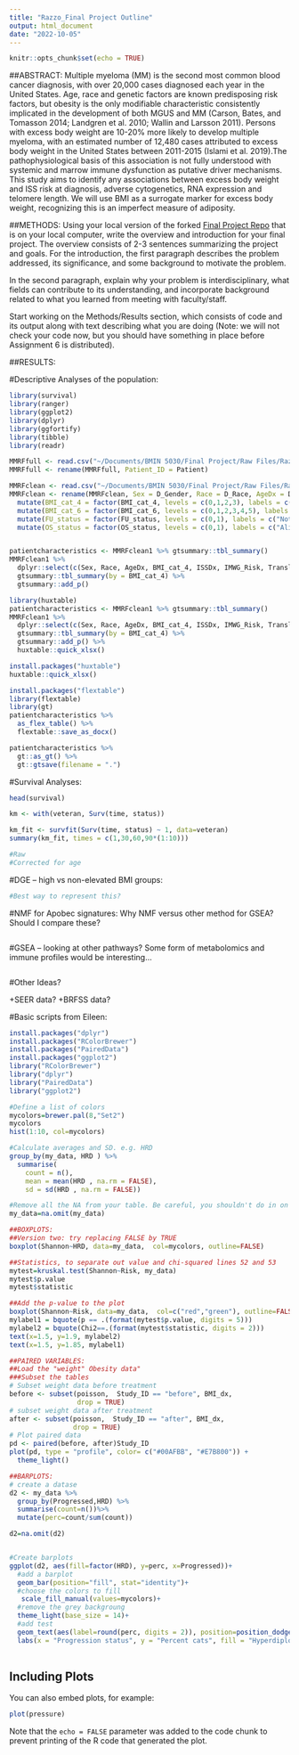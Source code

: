 ```yaml
---
title: "Razzo_Final Project Outline"
output: html_document
date: "2022-10-05"
---
```


```r
knitr::opts_chunk$set(echo = TRUE)
```

##ABSTRACT:
Multiple myeloma (MM) is the second most common blood cancer diagnosis, with over 20,000 cases diagnosed each year in the United States. Age, race and genetic factors are known predisposing risk factors, but obesity is the only modifiable characteristic consistently implicated in the development of both MGUS and MM (Carson, Bates, and Tomasson 2014; Landgren et al. 2010; Wallin and Larsson 2011). Persons with excess body weight are 10-20% more likely to develop multiple myeloma, with an estimated number of 12,480 cases attributed to excess body weight in the United States between 2011-2015 (Islami et al. 2019).The pathophysiological basis of this association is not fully understood with systemic and marrow immune dysfunction as putative driver mechanisms. This study aims to identify any associations between excess body weight and ISS risk at diagnosis, adverse cytogenetics, RNA expression and telomere length. We will use BMI as a surrogate marker for excess body weight, recognizing this is an imperfect measure of adiposity. 

##METHODS:
Using your local version of the forked [Final Project Repo](https://github.com/HimesGroup/BMIN503_Final_Project) that is on your local computer, write the overview and introduction for your final project. The overview consists of 2-3 sentences summarizing the project and goals. For the introduction, the first paragraph describes the problem addressed, its significance, and some background to motivate the problem. 

In the second paragraph, explain why your problem is interdisciplinary, what fields can contribute to its understanding, and incorporate background related to what you learned from meeting with faculty/staff. 

Start working on the Methods/Results section, which consists of code and its output along with text describing what you are doing (Note: we will not check your code now, but you should have something in place before Assignment 6 is distributed).

##RESULTS:

#Descriptive Analyses of the population:

```r
library(survival)
library(ranger)
library(ggplot2)
library(dplyr)
library(ggfortify)
library(tibble)
library(readr)

MMRFfull <- read.csv("~/Documents/BMIN 5030/Final Project/Raw Files/Razzo_MMRF raw csv.csv", header = T, fill = TRUE, row.name = NULL)
MMRFfull <- rename(MMRFfull, Patient_ID = Patient)

MMRFclean <- read.csv("~/Documents/BMIN 5030/Final Project/Raw Files/Razzo_MMRF clean csv.csv", header = T, fill = TRUE, row.name = NULL)
MMRFclean <- rename(MMRFclean, Sex = D_Gender, Race = D_Race, AgeDx = D_Age, BMIDx = BMI, ISSDx = D_ISS) %>%
  mutate(BMI_cat_4 = factor(BMI_cat_4, levels = c(0,1,2,3), labels = c("BMI <18.5", "BMI 18.5-25", "BMI 25-30", "BMI >30"))) %>%
  mutate(BMI_cat_6 = factor(BMI_cat_6, levels = c(0,1,2,3,4,5), labels = c("BMI <18.5", "BMI 18.5-25", "BMI 25-30", "BMI 30-35", "BMI 35-40", "BMI >40"))) %>%
  mutate(FU_status = factor(FU_status, levels = c(0,1), labels = c("Not censored", "Censored"))) %>%
  mutate(OS_status = factor(OS_status, levels = c(0,1), labels = c("Alive", "Dead")))


patientcharacteristics <- MMRFclean1 %>% gtsummary::tbl_summary()
MMRFclean1 %>% 
  dplyr::select(c(Sex, Race, AgeDx, BMI_cat_4, ISSDx, IMWG_Risk, Translocation_Summary)) %>%
  gtsummary::tbl_summary(by = BMI_cat_4) %>%
  gtsummary::add_p()

library(huxtable)
patientcharacteristics <- MMRFclean1 %>% gtsummary::tbl_summary()
MMRFclean1 %>% 
  dplyr::select(c(Sex, Race, AgeDx, BMI_cat_4, ISSDx, IMWG_Risk, Translocation_Summary)) %>%
  gtsummary::tbl_summary(by = BMI_cat_4) %>%
  gtsummary::add_p() %>%
  huxtable::quick_xlsx()

install.packages("huxtable")
huxtable::quick_xlsx()

install.packages("flextable")
library(flextable)
library(gt)
patientcharacteristics %>%
  as_flex_table() %>%
  flextable::save_as_docx()

patientcharacteristics %>%
  gt::as_gt() %>%
  gt::gtsave(filename = ".")

```

#Survival Analyses:

```r


head(survival)

km <- with(veteran, Surv(time, status))

km_fit <- survfit(Surv(time, status) ~ 1, data=veteran)
summary(km_fit, times = c(1,30,60,90*(1:10)))

#Raw
#Corrected for age

```


#DGE -- high vs non-elevated BMI groups:

```r

#Best way to represent this?

```

#NMF for Apobec signatures:
Why NMF versus other method for GSEA? Should I compare these?

```r


```

#GSEA -- looking at other pathways?
Some form of metabolomics and immune profiles would be interesting...

```r



```

#Other Ideas?

+SEER data?
+BRFSS data?

#Basic scripts from Eileen:

```r

install.packages("dplyr")
install.packages("RColorBrewer")
install.packages("PairedData")
install.packages("ggplot2")
library("RColorBrewer")
library("dplyr")
library("PairedData")
library("ggplot2")

#Define a list of colors
mycolors=brewer.pal(8,"Set2")
mycolors
hist(1:10, col=mycolors)

#Calculate averages and SD. e.g. HRD
group_by(my_data, HRD ) %>%
  summarise(
    count = n(),
    mean = mean(HRD , na.rm = FALSE),
    sd = sd(HRD , na.rm = FALSE))

#Remove all the NA from your table. Be careful, you shouldn't do in on all your data
my_data=na.omit(my_data)

##BOXPLOTS:
##Version two: try replacing FALSE by TRUE
boxplot(Shannon~HRD, data=my_data,  col=mycolors, outline=FALSE)

##Statistics, to separate out value and chi-squared lines 52 and 53
mytest=kruskal.test(Shannon~Risk, my_data)
mytest$p.value
mytest$statistic

##Add the p-value to the plot
boxplot(Shannon~Risk, data=my_data,  col=c("red","green"), outline=FALSE)
mylabel1 = bquote(p == .(format(mytest$p.value, digits = 5)))
mylabel2 = bquote(Chi2==.(format(mytest$statistic, digits = 2)))
text(x=1.5, y=1.9, mylabel2)
text(x=1.5, y=1.85, mylabel1)

##PAIRED VARIABLES:
##Load the "weight" Obesity data"
###Subset the tables
# Subset weight data before treatment
before <- subset(poisson,  Study_ID == "before", BMI_dx,
                 drop = TRUE)
# subset weight data after treatment
after <- subset(poisson,  Study_ID == "after", BMI_dx,
                drop = TRUE)
# Plot paired data
pd <- paired(before, after)Study_ID
plot(pd, type = "profile", color= c("#00AFBB", "#E7B800")) + 
  theme_light()

##BARPLOTS:
# create a datase
d2 <- my_data %>% 
  group_by(Progressed,HRD) %>% 
  summarise(count=n())%>% 
  mutate(perc=count/sum(count))

d2=na.omit(d2)


#Create barplots
ggplot(d2, aes(fill=factor(HRD), y=perc, x=Progressed))+ 
  #add a barplot
  geom_bar(position="fill", stat="identity")+
  #choose the colors to fill
   scale_fill_manual(values=mycolors)+
  #remove the grey backgroung
  theme_light(base_size = 14)+
  #add test
  geom_text(aes(label=round(perc, digits = 2)), position=position_dodge(width=0.9), vjust=-0.25, colour="white")+
  labs(x = "Progression status", y = "Percent cats", fill = "Hyperdiploidy" )
  

```

## Including Plots

You can also embed plots, for example:

```r
plot(pressure)
```

Note that the `echo = FALSE` parameter was added to the code chunk to prevent printing of the R code that generated the plot.

